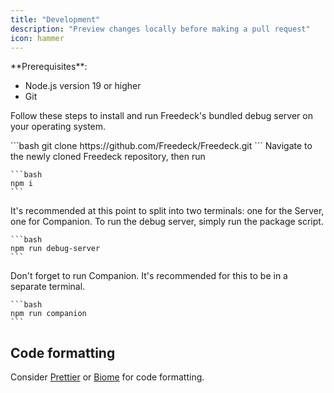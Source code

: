 ```yaml
---
title: "Development"
description: "Preview changes locally before making a pull request"
icon: hammer
---
```


<Info>
  **Prerequisites**:

  - Node.js version 19 or higher
  - Git
</Info>

Follow these steps to install and run Freedeck's bundled debug server on your operating system.

<Steps>
  <Step title="Clone Freedeck">
    ```bash
    git clone https://github.com/Freedeck/Freedeck.git
    ```
  </Step>
  <Step title="Install Dependencies">
    Navigate to the newly cloned Freedeck repository, then run

    ```bash
    npm i
    ```
  </Step>
  <Step title="Run the Debug Server">
    <Tip>
      It's recommended at this point to split into two terminals: one for the Server, one for Companion.
    </Tip>
    To run the debug server, simply run the package script.

    ```bash
    npm run debug-server
    ```
  </Step>
  <Step title="Run Companion">
    Don't forget to run Companion. It's recommended for this to be in a separate terminal.

    ```bash
    npm run companion
    ```
  </Step>
</Steps>

## Code formatting

Consider [Prettier](https://marketplace.visualstudio.com/items?itemName=esbenp.prettier-vscode) or [Biome](https://biomejs.dev/) for code formatting.